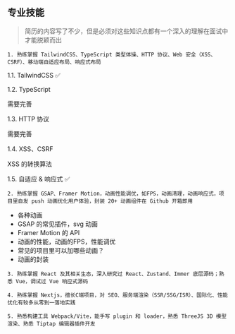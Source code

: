 ## 专业技能

> 简历的内容写了不少，但是必须对这些知识点都有一个深入的理解在面试中才能脱颖而出

`1. 熟练掌握 TailwindCSS、TypeScript 类型体操、HTTP 协议、Web 安全（XSS、CSRF）、移动端自适应布局、响应式布局`

1.1. TailwindCSS ✅

1.2. TypeScript

需要完善

1.3. HTTP 协议

需要完善

1.4. XSS、CSRF

XSS 的转换算法

1.5. 自适应 & 响应式 ✅

`2. 熟练掌握 GSAP、Framer Motion，动画性能调优，如FPS，动画清理，动画响应式，项目里自发 push 动画优化用户体验，封装 20+ 动画组件在 Github 开箱即用`

- 各种动画
- GSAP 的常见插件，svg 动画
- Framer Motion 的 API
- 动画的性能，动画的FPS，性能调优
- 常见的项目里可以加哪些动画？
- 动画的封装

`3. 熟练掌握 React 及其相关生态，深入研究过 React、Zustand、Immer 底层源码；熟悉 Vue，调试过 Vue 响应式源码`

`4. 熟练掌握 Nextjs，擅长C端项目，对 SEO、服务端渲染（SSR/SSG/ISR）、国际化、性能优化有较多从零到一落地实践 `

`5. 熟悉构建工具 Webpack/Vite，能手写 plugin 和 loader，熟悉 ThreeJS 3D 模型渲染、熟悉 Tiptap 编辑器插件开发`
